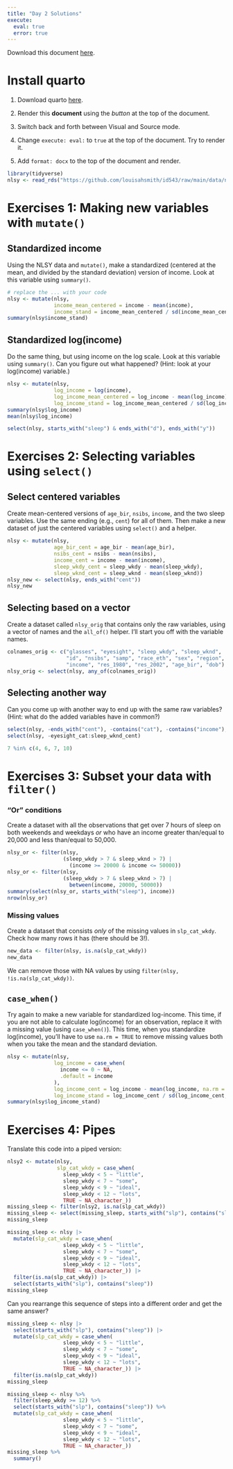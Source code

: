 ```yaml
---
title: "Day 2 Solutions"
execute: 
  eval: true
  error: true
---
```


Download this document [here](_exercises_day_2_inclass.qmd).

# Install quarto

1.  Download quarto [here](https://quarto.org/docs/get-started/).

2.  Render this **document** using the *button* at the top of the document.

3.  Switch back and forth between Visual and Source mode.

4.  Change `execute: eval:` to `true` at the top of the document. Try to render it.

5.  Add `format: docx` to the top of the document and render.

```r
library(tidyverse)
nlsy <- read_rds("https://github.com/louisahsmith/id543/raw/main/data/nlsy.rds")
```

# Exercises 1: Making new variables with `mutate()`

## Standardized income

Using the NLSY data and `mutate()`, make a standardized (centered at the mean, and divided by the standard deviation) version of income. Look at this variable using `summary()`.

```r
# replace the ... with your code
nlsy <- mutate(nlsy, 
               income_mean_centered = income - mean(income),
               income_stand = income_mean_centered / sd(income_mean_centered))
summary(nlsy$income_stand)
```

## Standardized log(income)

Do the same thing, but using income on the log scale. Look at this variable using `summary()`. Can you figure out what happened? (Hint: look at your log(income) variable.)

```r
nlsy <- mutate(nlsy, 
               log_income = log(income),
               log_income_mean_centered = log_income - mean(log_income),
               log_income_stand = log_income_mean_centered / sd(log_income_mean_centered))
summary(nlsy$log_income)
mean(nlsy$log_income)
```

```r
select(nlsy, starts_with("sleep") & ends_with("d"), ends_with("y"))
```


# Exercises 2: Selecting variables using `select()`

## Select centered variables

Create mean-centered versions of `age_bir`, `nsibs`, `income`, and the two sleep variables. Use the same ending (e.g., `cent`) for all of them. Then make a new dataset of just the centered variables using `select()` and a helper.

```r
nlsy <- mutate(nlsy,
               age_bir_cent = age_bir - mean(age_bir),
               nsibs_cent = nsibs - mean(nsibs),
               income_cent = income - mean(income),
               sleep_wkdy_cent = sleep_wkdy - mean(sleep_wkdy),
               sleep_wknd_cent = sleep_wknd - mean(sleep_wknd))
nlsy_new <- select(nlsy, ends_with("cent"))
nlsy_new
```

## Selecting based on a vector

Create a dataset called `nlsy_orig` that contains only the raw variables, using a vector of names and the `all_of()` helper. I'll start you off with the variable names.

```r
colnames_orig <- c("glasses", "eyesight", "sleep_wkdy", "sleep_wknd",
                   "id", "nsibs", "samp", "race_eth", "sex", "region", 
                   "income", "res_1980", "res_2002", "age_bir", "dob")
nlsy_orig <- select(nlsy, any_of(colnames_orig))
```

## Selecting another way

Can you come up with another way to end up with the same raw variables? (Hint: what do the added variables have in common?)

```r
select(nlsy, -ends_with("cent"), -contains("cat"), -contains("income"), income)
select(nlsy, -eyesight_cat:sleep_wknd_cent)

```
```r
7 %in% c(4, 6, 7, 10)
```

# Exercises 3: Subset your data with `filter()`

### "Or" conditions

Create a dataset with all the observations that get over 7 hours of sleep on both weekends and weekdays *or* who have an income greater than/equal to 20,000 and less than/equal to 50,000.

```r
nlsy_or <- filter(nlsy, 
                  (sleep_wkdy > 7 & sleep_wknd > 7) |
                    (income >= 20000 & income <= 50000))
nlsy_or <- filter(nlsy, 
                  (sleep_wkdy > 7 & sleep_wknd > 7) |
                    between(income, 20000, 50000))
summary(select(nlsy_or, starts_with("sleep"), income))
nrow(nlsy_or)
```

### Missing values

Create a dataset that consists *only* of the missing values in `slp_cat_wkdy`. Check how many rows it has (there should be 3!).


```r
new_data <- filter(nlsy, is.na(slp_cat_wkdy))
new_data
```

We can remove those with NA values by using `filter(nlsy, !is.na(slp_cat_wkdy))`.

## `case_when()`

Try again to make a new variable for standardized log-income. This time, if you are not able to calculate log(income) for an observation, replace it with a missing value (using `case_when()`). This time, when you standardize log(income), you'll have to use `na.rm = TRUE` to remove missing values both when you take the mean and the standard deviation.

```r
nlsy <- mutate(nlsy,
               log_income = case_when(
                 income <= 0 ~ NA,
                 .default = income
               ),
               log_income_cent = log_income - mean(log_income, na.rm = TRUE),
               log_income_stand = log_income_cent / sd(log_income_cent, na.rm = TRUE))
summary(nlsy$log_income_stand)
```

# Exercises 4: Pipes

Translate this code into a piped version:

```r
nlsy2 <- mutate(nlsy, 
                slp_cat_wkdy = case_when(
                  sleep_wkdy < 5 ~ "little",
                  sleep_wkdy < 7 ~ "some",
                  sleep_wkdy < 9 ~ "ideal",
                  sleep_wkdy < 12 ~ "lots",
                  TRUE ~ NA_character_))
missing_sleep <- filter(nlsy2, is.na(slp_cat_wkdy))
missing_sleep <- select(missing_sleep, starts_with("slp"), contains("sleep"))
missing_sleep
```

```r
missing_sleep <- nlsy |>  
  mutate(slp_cat_wkdy = case_when(
                  sleep_wkdy < 5 ~ "little",
                  sleep_wkdy < 7 ~ "some",
                  sleep_wkdy < 9 ~ "ideal",
                  sleep_wkdy < 12 ~ "lots",
                  TRUE ~ NA_character_)) |> 
  filter(is.na(slp_cat_wkdy)) |> 
  select(starts_with("slp"), contains("sleep"))
missing_sleep
```

Can you rearrange this sequence of steps into a different order and get the same answer?

```r
missing_sleep <- nlsy |> 
  select(starts_with("slp"), contains("sleep")) |>  
  mutate(slp_cat_wkdy = case_when(
                  sleep_wkdy < 5 ~ "little",
                  sleep_wkdy < 7 ~ "some",
                  sleep_wkdy < 9 ~ "ideal",
                  sleep_wkdy < 12 ~ "lots",
                  TRUE ~ NA_character_)) |> 
  filter(is.na(slp_cat_wkdy))
missing_sleep
```
```r
missing_sleep <- nlsy %>% 
  filter(sleep_wkdy >= 12) %>%
  select(starts_with("slp"), contains("sleep")) %>%  
  mutate(slp_cat_wkdy = case_when(
                  sleep_wkdy < 5 ~ "little",
                  sleep_wkdy < 7 ~ "some",
                  sleep_wkdy < 9 ~ "ideal",
                  sleep_wkdy < 12 ~ "lots",
                  TRUE ~ NA_character_))
missing_sleep %>% 
  summary()
```

